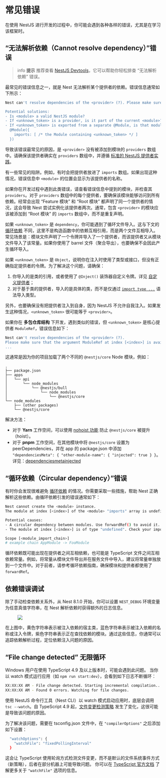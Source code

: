 # 常见错误

在使用 NestJS 进行开发的过程中，你可能会遇到各种各样的错误，尤其是在学习该框架时。

## “无法解析依赖（Cannot resolve dependency）”错误

> info **提示** 推荐查看 [NestJS Devtools](/devtools/overview#investigating-the-cannot-resolve-dependency-error)，它可以帮助你轻松排查 “无法解析依赖” 错误。

最常见的错误信息之一，就是 Nest 无法解析某个提供者的依赖。错误信息通常如下所示：

```bash
Nest can't resolve dependencies of the <provider> (?). Please make sure that the argument <unknown_token> at index [<index>] is available in the <module> context.

Potential solutions:
- Is <module> a valid NestJS module?
- If <unknown_token> is a provider, is it part of the current <module>?
- If <unknown_token> is exported from a separate @Module, is that module imported within <module>?
  @Module({
    imports: [ /* the Module containing <unknown_token> */ ]
  })
```

导致该错误最常见的原因，是 `<provider>` 没有被添加到模块的 `providers` 数组中。请确保该提供者确实在 `providers` 数组中，并遵循 [标准的 NestJS 提供者实践](/fundamentals/custom-providers#di-fundamentals)。

有一些常见的陷阱。例如，有时会把提供者放进了 `imports` 数组。如果出现这种情况，错误信息中 `<module>` 的位置会显示为该提供者的名称。

如果你在开发过程中遇到此类错误，请查看错误信息中提到的模块，并检查其 `providers`。对于 `providers` 数组中的每个提供者，要确保该模块能够访问到所有依赖。经常会出现 “Feature 模块” 和 “Root 模块” 都声明了同一个提供者的情况，这会导致 Nest 尝试实例化该提供者两次。通常，包含 `<provider>` 的模块应该被添加到 “Root 模块” 的 `imports` 数组中，而不是重复声明。

如果 `<unknown_token>` 是 `dependency`，你可能遇到了循环文件导入。这与下文的 [循环依赖](/faq/common-errors#circular-dependency-error) 不同，这里不是构造函数中的依赖互相引用，而是两个文件互相导入。常见场景是：模块文件声明了一个令牌并导入了一个提供者，而该提供者又从模块文件导入了该常量。如果你使用了 barrel 文件（聚合导出），也要确保不会因此产生循环导入。

如果 `<unknown_token>` 是 `Object`，说明你在注入时使用了类型或接口，但没有正确指定提供者的令牌。为了解决这个问题，请确保：

1. 你导入的是类的引用，或者使用了 `@Inject()` 装饰器自定义令牌。详见 [自定义提供者](/fundamentals/custom-providers)；
2. 对于基于类的提供者，导入的是具体的类，而不是仅通过 [`import type ...`](https://www.typescriptlang.org/docs/handbook/release-notes/typescript-3-8.html#type-only-imports-and-export) 语法导入类型。

另外，也要确保没有把提供者注入到自身，因为 NestJS 不允许自我注入。如果发生这种情况，`<unknown_token>` 很可能等于 `<provider>`。

如果你在 **多包仓库结构** 下开发，遇到类似的错误，但 `<unknown_token>` 是核心提供者 `ModuleRef`，错误信息如下：

```bash
Nest can't resolve dependencies of the <provider> (?).
Please make sure that the argument ModuleRef at index [<index>] is available in the <module> context.
...
```

这通常是因为你的项目加载了两个不同的 `@nestjs/core` Node 模块，例如：

```text
.
├── package.json
├── apps
│   └── api
│       └── node_modules
│           └── @nestjs/bull
│               └── node_modules
│                   └── @nestjs/core
└── node_modules
    ├── (other packages)
    └── @nestjs/core
```

解决方法：

- 对于 **Yarn** 工作空间，可以使用 [nohoist 功能](https://classic.yarnpkg.com/blog/2018/02/15/nohoist) 防止 `@nestjs/core` 被提升（hoist）。
- 对于 **pnpm** 工作空间，在其他模块中将 `@nestjs/core` 设置为 peerDependencies，并在 app 的 package.json 中添加 `"dependenciesMeta": { "other-module-name": { "injected": true } }`。详见：[dependenciesmetainjected](https://pnpm.io/package_json#dependenciesmetainjected)

## “循环依赖（Circular dependency）”错误

有时你会发现很难避免 [循环依赖](https://docs.nestjs.com/fundamentals/circular-dependency) 的情况。你需要采取一些措施，帮助 Nest 正确解析这些依赖。由循环依赖引发的错误通常如下：

```bash
Nest cannot create the <module> instance.
The module at index [<index>] of the <module> "imports" array is undefined.

Potential causes:
- A circular dependency between modules. Use forwardRef() to avoid it. Read more: https://docs.nestjs.com/fundamentals/circular-dependency
- The module at index [<index>] is of type "undefined". Check your import statements and the type of the module.

Scope [<module_import_chain>]
# example chain AppModule -> FooModule
```

循环依赖既可能出现在提供者之间互相依赖，也可能是 TypeScript 文件之间互相依赖常量。例如，将常量从模块文件导出并在服务文件中导入，建议将常量单独放到一个文件中。对于前者，请参考循环依赖指南，确保模块和提供者都使用了 `forwardRef`。

## 依赖错误调试

除了手动检查依赖关系外，从 Nest 8.1.0 开始，你可以设置 `NEST_DEBUG` 环境变量为任意真值字符串，在 Nest 解析依赖时获得额外的日志信息。

<figure>
  <img src="/assets/injector_logs.png" />
</figure>

在上图中，黄色字符串表示被注入依赖的宿主类，蓝色字符串表示被注入依赖的名称或注入令牌，紫色字符串表示正在查找依赖的模块。通过这些信息，你通常可以追踪依赖解析过程，定位依赖注入问题的原因。

## “File change detected” 无限循环

Windows 用户在使用 TypeScript 4.9 及以上版本时，可能会遇到此问题。
当你以 watch 模式运行应用（如 `npm run start:dev`），会看到如下日志不断循环：

```bash
XX:XX:XX AM - File change detected. Starting incremental compilation...
XX:XX:XX AM - Found 0 errors. Watching for file changes.
```

使用 NestJS 命令行工具（Nest CLI）以 watch 模式启动应用时，底层会调用 `tsc --watch`。自 TypeScript 4.9 起，[文件变更检测策略](https://devblogs.microsoft.com/typescript/announcing-typescript-4-9/#file-watching-now-uses-file-system-events) 发生了变化，这很可能是导致该问题的原因。

为了解决该问题，需要在 tsconfig.json 文件中，在 `"compilerOptions"` 之后添加如下设置：

```bash
  "watchOptions": {
    "watchFile": "fixedPollingInterval"
  }
```

这会让 TypeScript 使用轮询方式检测文件变更，而不是默认的文件系统事件方式（新策略），后者在部分机器上可能导致问题。
你可以在 [TypeScript 官方文档](https://www.typescriptlang.org/tsconfig#watch-watchDirectory) 了解更多关于 `"watchFile"` 选项的信息。
